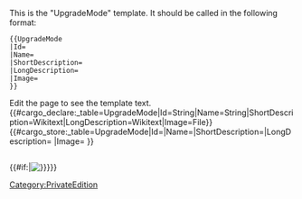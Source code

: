 <noinclude>
This is the "UpgradeMode" template.
It should be called in the following format:
<pre>
{{UpgradeMode
|Id=
|Name=
|ShortDescription=
|LongDescription=
|Image=
}}
</pre>
Edit the page to see the template text.
{{#cargo_declare:_table=UpgradeMode|Id=String|Name=String|ShortDescription=Wikitext|LongDescription=Wikitext|Image=File}}
</noinclude><includeonly>{{#cargo_store:_table=UpgradeMode|Id={{{Id|}}}|Name={{{Name|}}}|ShortDescription={{{ShortDescription|}}}|LongDescription={{{LongDescription|}}}
|Image={{{Image|}}} }}
=={{{Name|}}}==
{{{ShortDescription|}}}

{{#if:{{{Image|}}}|[[File:{{{Image|}}}]]}}

{{{LongDescription|}}}
</includeonly><noinclude>[[Category:PrivateEdition]]</noinclude>